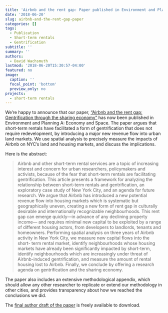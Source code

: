 ```yaml
---
title: 'Airbnb and the rent gap: Paper published in Environment and Planning A'
date: '2018-06-20'
slug: airbnb-and-the-rent-gap-paper
categories: []
tags:
  - Publication
  - Short-term rentals
  - Gentrification
subtitle: ''
summary: ''
authors:
  - David Wachsmuth
lastmod: '2018-06-20T15:30:57-04:00'
featured: no
image:
  caption: ''
  focal_point: 'bottom'
  preview_only: no
projects:
  - short-term rentals
---
```


We're happy to announce that our paper, [“Airbnb and the rent gap: Gentrification through the sharing economy”](https://journals.sagepub.com/doi/full/10.1177/0308518X18778038) has now been published in Environment and Planning A: Economy and Space. The paper argues that short-term rentals have facilitated a form of gentrification that does not require redevelopment, by introducing a major new revenue flow into urban land markets. We use spatial analysis to precisely measure the impacts of Airbnb on NYC’s land and housing markets, and discuss the implications.

Here is the abstract:

> Airbnb and other short-term rental services are a topic of increasing interest and concern for urban researchers, policymakers and activists, because of the fear that short-term rentals are facilitating gentrification. This article presents a framework for analyzing the relationship between short-term rentals and gentrification, an exploratory case study of New York City, and an agenda for future research. We argue that Airbnb has introduced a new potential revenue flow into housing markets which is systematic but geographically uneven, creating a new form of rent gap in culturally desirable and internationally recognizable neighbourhoods. This rent gap can emerge quickly—in advance of any declining property income— and requires minimal new capital to be exploited by a range of different housing actors, from developers to landlords, tenants and homeowners. Performing spatial analysis on three years of Airbnb activity in New York City, we measure new capital flows into the short- term rental market, identify neighbourhoods whose housing markets have already been significantly impacted by short-term, identify neighbourhoods which are increasingly under threat of Airbnb-induced gentrification, and measure the amount of rental housing lost to Airbnb. Finally, we conclude by offering a research agenda on gentrification and the sharing economy.

The paper also includes an extensive methodological appendix, which should allow any other researcher to replicate or extend our methodology in other cities, and provides transparency about how we reached the conclusions we did.

The [final author draft of the paper](2018-06-20-airbnb-and-the-rent-gap-paper.pdf) is freely available to download.

